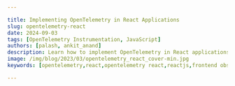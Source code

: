```yaml
---

title: Implementing OpenTelemetry in React Applications
slug: opentelemetry-react
date: 2024-09-03
tags: [OpenTelemetry Instrumentation, JavaScript]
authors: [palash, ankit_anand]
description: Learn how to implement OpenTelemetry in React applications for enhanced observability, performance monitoring, and debugging. A comprehensive guide for developers.
image: /img/blog/2023/03/opentelemetry_react_cover-min.jpg
keywords: [opentelemetry,react,opentelemetry react,reactjs,frontend observability,distributed tracing,distributed tracing tool,apm tools,application performance monitoring]

---
```


<head>
  <script
    type="application/ld+json"
    dangerouslySetInnerHTML={{ __html: JSON.stringify({
  "@context": "https://schema.org",
  "@type": "TechArticle",
  "headline": "Implementing OpenTelemetry in React Applications",
  "alternativeHeadline": "A Comprehensive Guide to Enhancing React App Observability with OpenTelemetry",
  "author": [
    {
      "@type": "Person",
      "name": "Palash"
    },
    {
      "@type": "Person",
      "name": "Ankit Anand"
    }
  ],
  "publisher": {
    "@type": "Organization",
    "name": "SigNoz",
    "logo": {
      "@type": "ImageObject",
      "url": "https://signoz.io/img/SigNozLogo-orange.svg"
    }
  },
  "datePublished": "2024-09-03T00:00:00Z",
  "dateModified": "2024-09-03T00:00:00Z",
  "mainEntityOfPage": {
    "@type": "WebPage",
    "@id": "https://signoz.io/blog/opentelemetry-react/"
  },
  "description": "Learn how to implement OpenTelemetry in React applications for enhanced observability, performance monitoring, and debugging. A comprehensive guide for developers.",
  "keywords": "opentelemetry, react, opentelemetry react, reactjs, frontend observability, distributed tracing, distributed tracing tool, apm tools, application performance monitoring",
  "articleSection": "Technology",
  "inLanguage": "en",
  "isPartOf": {
    "@type": "Blog",
    "name": "SigNoz Blog",
    "url": "https://signoz.io/blog/"
  },
  "about": [
    {
      "@type": "Thing",
      "name": "OpenTelemetry",
      "description": "An open-source observability framework for cloud-native software"
    },
    {
      "@type": "Thing",
      "name": "React",
      "description": "A JavaScript library for building user interfaces"
    },
    {
      "@type": "Thing",
      "name": "Application Performance Monitoring",
      "description": "The practice of monitoring software applications to ensure they perform as expected"
    }
  ],
  "mentions": [
    {
      "@type": "SoftwareApplication",
      "name": "OpenTelemetry",
      "applicationCategory": "Observability Framework"
    },
    {
      "@type": "SoftwareApplication",
      "name": "React",
      "applicationCategory": "JavaScript Library"
    },
    {
      "@type": "SoftwareApplication",
      "name": "SigNoz",
      "applicationCategory": "Observability Platform"
    }
  ],
  "mainEntity": {
    "@type": "FAQPage",
    "mainEntity": [
      {
        "@type": "Question",
        "name": "What is OpenTelemetry and why is it useful for React applications?",
        "acceptedAnswer": {
          "@type": "Answer",
          "text": "OpenTelemetry is an open-source observability framework that provides a standardized way to collect and export telemetry data (traces, metrics, and logs) from your applications. For React applications, it offers enhanced monitoring capabilities, allowing developers to track performance, identify bottlenecks, and debug issues more effectively across both frontend and backend components."
        }
      },
      {
        "@type": "Question",
        "name": "How does OpenTelemetry integration affect the performance of my React app?",
        "acceptedAnswer": {
          "@type": "Answer",
          "text": "OpenTelemetry is designed to have minimal impact on application performance. While it does add some overhead due to the instrumentation, this is generally negligible in most React applications. You can also configure sampling rates to further reduce any potential performance impact while still collecting valuable data."
        }
      },
      {
        "@type": "Question",
        "name": "Can OpenTelemetry be used with existing monitoring tools for React applications?",
        "acceptedAnswer": {
          "@type": "Answer",
          "text": "Yes, OpenTelemetry is designed to be vendor-agnostic. This means you can use it alongside many existing monitoring tools, or you can easily switch between different backend analysis tools without changing your instrumentation code. Many popular monitoring solutions now support ingesting OpenTelemetry data."
        }
      },
      {
        "@type": "Question",
        "name": "What types of data can I collect from my React application using OpenTelemetry?",
        "acceptedAnswer": {
          "@type": "Answer",
          "text": "With OpenTelemetry, you can collect various types of telemetry data from your React application, including: traces of user interactions and API calls, performance metrics such as component render times and load times, custom events and logs, network requests and responses, and React component lifecycle events."
        }
      },
      {
        "@type": "Question",
        "name": "Is OpenTelemetry suitable for both small and large-scale React applications?",
        "acceptedAnswer": {
          "@type": "Answer",
          "text": "Yes, OpenTelemetry is scalable and can be beneficial for React applications of all sizes. For smaller applications, it provides valuable insights into performance and user experience. For larger, more complex applications, OpenTelemetry's distributed tracing capabilities become even more powerful, helping to manage and optimize performance across multiple services and components."
        }
      }
    ]
  },
  "tutorial": {
    "@type": "HowTo",
    "name": "How to Implement OpenTelemetry in a React Application",
    "step": [
      {
        "@type": "HowToStep",
        "name": "Set up SigNoz or another backend",
        "text": "Install and configure SigNoz or another compatible backend to receive and analyze OpenTelemetry data."
      },
      {
        "@type": "HowToStep",
        "name": "Install OpenTelemetry dependencies",
        "text": "Add OpenTelemetry libraries to your React project using npm or yarn."
      },
      {
        "@type": "HowToStep",
        "name": "Configure OpenTelemetry",
        "text": "Set up the OpenTelemetry SDK in your React application, including service name and exporter configuration."
      },
      {
        "@type": "HowToStep",
        "name": "Instrument your React components",
        "text": "Add instrumentation to your React components to collect telemetry data."
      },
      {
        "@type": "HowToStep",
        "name": "Test and verify",
        "text": "Run your React application and verify that telemetry data is being sent to your chosen backend."
      },
      {
        "@type": "HowToStep",
        "name": "Analyze and optimize",
        "text": "Use the collected data to analyze your application's performance and make optimizations."
      }
    ]
  }
}) }}
  />
</head>

OpenTelemetry can be used to trace React applications for performance issues and bugs. You can trace user requests from your frontend web application to your downstream services. OpenTelemetry is an open-source project under the Cloud Native Computing Foundation (<a href="https://www.cncf.io/" rel="noopener noreferrer nofollow" target="_blank">CNCF</a>) that aims to standardize the generation and collection of telemetry data.

Using OpenTelemetry Web libraries, you can instrument your React apps to generate tracing data. You can track user requests from your frontend web application to your downstream services.

Before we demonstrate how to implement the OpenTelemetry libraries, let's have a brief overview of OpenTelmetry.

## What is OpenTelemetry and Why Use it in React Applications?

<a href="https://opentelemetry.io/" rel="noopener noreferrer nofollow" target="_blank">OpenTelemetry</a> is an open-source vendor-agnostic set of tools, APIs, and SDKs used to instrument applications to create and manage telemetry data(logs, metrics, and traces). It aims to make telemetry data a built-in feature of cloud-native software applications.

The telemetry data is then sent to an observability tool for storage and visualization.

<figure data-zoomable align='center'>
<img src="/img/blog/2022/04/how_opentelemetry_fits.webp" alt="How opentelemetry fits with an application"/>
<figcaption><i>OpenTelemetry libraries instrument application code to generate telemetry data that is then sent to an observability tool for storage & visualization</i></figcaption>
</figure>

OpenTelemetry is the bedrock for setting up an observability framework. It also provides you the freedom to choose a backend analysis tool of your choice.

For React applications, it offers several key benefits:

1. **Standardized data collection**: OpenTelemetry uses a consistent format for traces, metrics, and logs, making it easier to analyze data across different parts of your application.
2. **Vendor-agnostic approach**: You're not locked into a specific monitoring tool; OpenTelemetry data can be exported to various backends.
3. **Comprehensive visibility**: It allows you to track both frontend and backend performance, providing a holistic view of your application.
4. **Performance optimization**: With detailed metrics and traces, you can identify and resolve bottlenecks in your React components.

By implementing OpenTelemetry in your React application, you gain a powerful toolkit for monitoring, debugging, and optimizing your user experience.

## Understanding OpenTelemetry Components for React

To effectively use OpenTelemetry in React, you need to understand its core components:

1. **Traces**: These represent the journey of a request through your application. In React, a trace might include component rendering, API calls, and state updates.
2. **Metrics**: Quantitative data about your application's performance. For React, this could include render times, component mount/unmount durations, or custom business metrics.
3. **Logs**: Textual records of events in your application. While React doesn't have built-in logging, you can integrate custom logs with OpenTelemetry.
4. **[OpenTelemetry SDK](https://signoz.io/comparisons/opentelemetry-api-vs-sdk/)**: This is the library you'll use to instrument your React application. It provides APIs for creating spans, recording metrics, and managing context.
5. **OpenTelemetry Collector**: An optional component that receives, processes, and exports telemetry data. It's particularly useful for handling data from both frontend and backend services.
6. **Exporters**: These send your telemetry data to your chosen backend system for analysis and visualization.

Understanding these components will help you effectively implement OpenTelemetry in your React projects.

## OpenTelemetry and SigNoz

In this article, we will use [SigNoz](https://signoz.io/) as our backend analysis tool. SigNoz is a full-stack open-source APM tool that can be used for storing and visualizing the telemetry data collected with OpenTelemetry. It is built natively on OpenTelemetry and works on the OTLP data formats.

SigNoz provides query and visualization capabilities for the end-user and comes with out-of-box charts for application metrics and traces.

Now let's get down to how to implement OpenTelemetry Web libraries and then visualize the collected data in SigNoz.

## Running React application with OpenTelemetry

### Step 1: Install SigNoz or SetUp SigNoz Cloud

First, you need to install SigNoz so that OpenTelemetry can send the data to it.

<GetStartedSigNoz />

SigNoz can be installed on macOS or Linux computers in just three steps by using a simple install script.

The install script automatically installs Docker Engine on Linux. However, on macOS, you must manually install <a href="https://docs.docker.com/engine/install/" rel="noopener noreferrer nofollow" target="_blank">Docker Engine</a> before running the install script.

```bash
git clone -b main <https://github.com/SigNoz/signoz.git>
cd signoz/deploy/
./install.sh

```

You can visit our documentation for instructions on how to install SigNoz using Docker Swarm and Helm Charts.

<Figure src="/img/blog/common/deploy_docker_documentation.webp" alt="" caption="" />When you are done installing SigNoz, you can access the UI at <a href="http://localhost:3301/" rel="noopener noreferrer nofollow" target="_blank">http://localhost:3301</a>

<figure data-zoomable align='center'>
<img src="/img/blog/common/signoz_dashboard_homepage.webp" alt="SigNoz dashboard"/>
<figcaption><i>SigNoz dashboard - It shows services from a sample app that comes bundled with the application</i></figcaption>
</figure>

### Step 2: Get sample React app

[Sample React App](https://github.com/SigNoz/sample-reactjs-app/tree/master)<br></br>
It contains the sample boilerplate code that we will instrument.

```bash
git clone git@github.com:SigNoz/sample-reactjs-app.git

```

### Step 3: Enable CORS in the OTel Receiver

Enable CORS in the OTel Receiver. Under SigNoz folder, open the `otel-collector-config.yaml` file. The file is located at `deploy/docker/otel-collector-config.yaml`

You can view the file at [SigNoz GitHub repo](https://github.com/SigNoz/signoz/blob/main/deploy/docker/otel-collector-config.yaml). Inside the file add the following CORS config:

```go
http:
  cors:
    allowed_origins:
      - <https://netflix.com>  # URL of your Frontend application

```

You need to update the URL in the config file to match your frontend application URL. For this tutorial, we will be running our frontend application on `http://localhost:3000`.

```go
http:
  cors:
    allowed_origins:
      - <http://localhost:3000>

```

<figure data-zoomable align='center'>
<img src="/img/blog/2023/03/enable_cors.webp" alt="Setting frontend UI port number"/>
</figure>

Once you make the changes, you need to restart the Docker containers.

**To stop SigNoz cluster:**

Run it under `/signoz/deploy` folder at your terminal:

```
cd deploy/docker
sudo docker compose stop

```

**To start/resume SigNoz cluster:**

Run it under `/signoz/deploy` folder at your terminal:

```
cd deploy/docker
sudo docker compose start
```

<Admonition>
The stopped SigNoz cluster should resume and mount to the existing docker volumes._
</Admonition>

### Step 4: Instrument React app with OpenTelemetry

To instrument the React app with OpenTelemetry, we need to install the OpenTelemetry dependencies.

```bash
yarn add -D @opentelemetry/api @opentelemetry/context-zone @opentelemetry/exporter-trace-otlp-http @opentelemetry/instrumentation-fetch

```

### Step 5: Update Service Name and CollectorTrace Exporter

The file is located at `src/helpers/tracing/index.ts`, in the sample react app codebase.

```jsx
const serviceName = "sample-react-app";
const resource = new Resource({ "service.name": serviceName });
const provider = new WebTracerProvider({ resource });
const collector = new CollectorTraceExporter({
  url: "<http://localhost:4318/v1/traces>",
});

```

### Step 6: Start the React app

Go to the root folder of your React application, and run the following command:

```go
yarn start
```

Congratulations! You have successfully run your React application with OpenTelemetry. It's time to see the collected data.

### Step 7: Generate some data

In order to monitor your React application with SigNoz, you first need to generate some data.

Visit <a href="http://localhost:3000/" rel="noopener noreferrer nofollow" target="_blank">http://localhost:3000/</a> to access your frontend application. Using the UI, make some calls to the backend API. You can check the network tab in your browser to see the requests that you have made.

<figure data-zoomable align='center'>
<img src="/img/blog/2022/05/opentelemetry_react_network_requests.webp" alt="Network request"/>
<figcaption><i>Snapshot of network request</i></figcaption>
</figure>

<figure data-zoomable align='center'>
<img src="/img/blog/2022/05/opentelemetry_react_frontend_ui.webp" alt="Network request"/>
<figcaption><i>React Frontend UI</i></figcaption>
</figure>

### Step 8: Monitor your application with SigNoz

With SigNoz, you can monitor the data collected by OpenTelemetry from your sample React application. You can see end-to-end traces for your React application.

You can analyze your tracing data with powerful filters using the `Traces` tab on SigNoz dashboard.

<figure data-zoomable align='center'>
<img src="/img/blog/2022/05/opentelemetry_react_traces_tab.webp" alt="Analyze your tracing data with powerful filters"/>
<figcaption><i>Analyze your tracing data with powerful filters</i></figcaption>
</figure>

Using Flamegraphs and Gantt charts you can see a complete breakdown of your request.

<figure data-zoomable align='center'>
<img src="/img/blog/2022/05/opentelemetry_react_flamegraphs.webp" alt="Monitor spans from your frontend React application"/>
<figcaption><i></i></figcaption>
</figure>

## Optimizing React Performance with OpenTelemetry Insights

OpenTelemetry data can be invaluable for optimizing your React application's performance. Here are some strategies:

1. **Identify slow-rendering components**: Analyze your component render time metrics to find components that take longer to render.
2. **Optimize re-renders**: Use the render count metrics to identify components that are re-rendering unnecessarily. Consider using `React.memo` or `useMemo` to optimize these components.
3. **Improve load times**: Use distributed tracing to identify slow API calls or resource loads that are impacting your application's initial load time.
4. **Monitor user interactions**: Create custom spans for important user interactions to ensure they're performing well.

## Conclusion

Using OpenTelemetry Web libraries, you can instrument your frontend applications for end-to-end tracing. You can then use an open-source APM tool like SigNoz to ensure the smooth performance of your React applications.

OpenTelemetry is the future for setting up observability for cloud-native apps. It is backed by a huge community and covers a wide variety of technology and frameworks. Using OpenTelemetry, engineering teams can instrument polyglot and distributed applications with peace of mind.

SigNoz is an open-source observability tool that comes with a SaaS-like experience. You can try out SigNoz by visiting its GitHub repo 👇

<Figure src="/img/blog/common/signoz_github.webp" alt="" caption="" />

If you are someone who understands more from video, then you can watch the our video tutorial on how to implement [OpenTelemetry React](https://signoz.io/blog/opentelemetry-react/#what-is-opentelemetry-and-why-use-it-in-react-applications) libraries and monitor the application with SigNoz.

<YouTube id="IsOQxc3wqyc" mute={false} />

If you have any questions or need any help in setting things up, join our slack community and ping us in `#support` channel.

<Figure src="/img/blog/common/join_slack_cta.webp" alt="" caption="" />

## FAQs

### How does OpenTelemetry differ from other monitoring solutions for React?

OpenTelemetry stands out due to its vendor-agnostic approach and standardized data format. Unlike proprietary solutions, OpenTelemetry allows you to switch between different backend systems without changing your instrumentation code. It also provides more granular control over what data you collect and how you collect it.

### Can OpenTelemetry be used with existing React monitoring tools?

Yes, OpenTelemetry can be used alongside many existing monitoring tools. In fact, several popular monitoring solutions now support OpenTelemetry data ingestion. This allows you to gradually adopt OpenTelemetry without immediately replacing your current monitoring setup.

### What is the performance impact of using OpenTelemetry in a React application?

While OpenTelemetry does add some overhead, it's designed to be lightweight. The exact impact depends on how extensively you instrument your application and how you configure sampling. In most cases, the performance impact is minimal compared to the insights gained. You can always adjust the sampling rate to find the right balance between data granularity and performance.

### How can I ensure data privacy when using OpenTelemetry in my React app?

OpenTelemetry provides several ways to manage data privacy:

1. Use attribute processors to redact sensitive information before it's exported.
2. Implement custom samplers to control which traces are collected.
3. Ensure your data is sent securely by using HTTPS for exporters.
4. Be mindful of what data you're collecting in your custom instrumentation.

Always review your telemetry data to ensure you're not inadvertently collecting sensitive user information.

### What is OpenTelemetry and why is it useful for React applications?

OpenTelemetry is an open-source observability framework that provides a standardized way to collect and export telemetry data (traces, metrics, and logs) from your applications. For React applications, it offers enhanced monitoring capabilities, allowing developers to track performance, identify bottlenecks, and debug issues more effectively across both frontend and backend components.

### How does OpenTelemetry integration affect the performance of my React app?

OpenTelemetry is designed to have minimal impact on application performance. While it does add some overhead due to the instrumentation, this is generally negligible in most React applications. You can also configure sampling rates to further reduce any potential performance impact while still collecting valuable data.

### Can OpenTelemetry be used with existing monitoring tools for React applications?

Yes, OpenTelemetry is designed to be vendor-agnostic. This means you can use it alongside many existing monitoring tools, or you can easily switch between different backend analysis tools without changing your instrumentation code. Many popular monitoring solutions now support ingesting OpenTelemetry data.

### What types of data can I collect from my React application using OpenTelemetry?

With OpenTelemetry, you can collect various types of telemetry data from your React application, including:

- Traces of user interactions and API calls
- Performance metrics such as component render times and load times
- Custom events and logs
- Network requests and responses
- React component lifecycle events

### Do I need to modify my existing React code significantly to implement OpenTelemetry?

While some code changes are necessary to implement OpenTelemetry, they are generally minimal and non-invasive. Most of the instrumentation can be done at the application level, and many libraries and frameworks have auto-instrumentation options. You may need to add some custom instrumentation for specific components or events you want to track.

### How can OpenTelemetry help in debugging React application issues?

OpenTelemetry provides detailed tracing capabilities, allowing you to follow a request's journey through your entire application stack. This makes it easier to identify where errors occur or performance degrades. For React applications, you can trace issues from user interactions in the frontend all the way to backend service calls, providing a comprehensive view for debugging.

### Is OpenTelemetry suitable for both small and large-scale React applications?

Yes, OpenTelemetry is scalable and can be beneficial for React applications of all sizes. For smaller applications, it provides valuable insights into performance and user experience. For larger, more complex applications, OpenTelemetry's [distributed tracing](https://signoz.io/blog/distributed-tracing/) capabilities become even more powerful, helping to manage and optimize performance across multiple services and components.

**Further Reading**

[Implementing OpenTelemetry in Angular applications](https://signoz.io/blog/opentelemetry-angular/)

[SigNoz - an open-source alternative to DataDog](https://signoz.io/blog/open-source-datadog-alternative/)